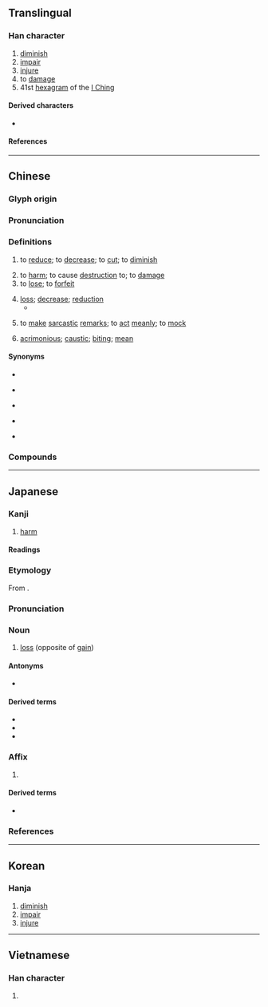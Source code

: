 {{also|损}}
{{character info}}
<!-- may be replaced by zh-forms -->
==Translingual==

===Han character===
{{Han char|rn=64|rad=手|as=10|sn=13|four=56086|canj=QRBC|ids=⿰扌員}}

# [[diminish]]
# [[impair]]
# [[injure]]
# to [[damage]]
# 41st [[hexagram]] of the [[I Ching]]

====Derived characters====
* {{l|mul|[[𨆥]]}}

====References====
{{Han ref|kx=0446.060|dkj=12459|dj=0796.270|hdz=31931.100|uh=640D}}

----

==Chinese==
{{zh-forms|s=损|alt=扻-ancient}}

===Glyph origin===
{{Han etym}}
{{Han compound|手|員|ls=psc|t1=hand|c1=s|c2=p}}

===Pronunciation===
{{zh-pron
|m=sǔn
|ma=Zh-sun.ogg
|c=syun2
|h=pfs=sún;gu=sun3
|md=
|mn=sún/qz,tw,xm:sńg/zz:súiⁿ
|mn_note=sún - literary; sńg/súiⁿ - vernacular
|mn-t=sung2
|w=
|mc=y
|oc=y
|cat=v,n,adj
}}

===Definitions===
{{zh-hanzi}}

# to [[reduce]]; to [[decrease]]; to [[cut]]; to [[diminish]]
#: {{zh-ant|益}}
# to [[harm]]; to cause [[destruction]] to; to [[damage]]
# to [[lose]]; to [[forfeit]]
#: {{zh-x|損失|to lose}}
# [[loss]]; [[decrease]]; [[reduction]]
#* {{zh-x|滿 招 損，謙 受 益。|Pride brings '''loss''', and humility receives increase.|ref=Shangshu-L}}
# {{lb|zh|colloquial}} to [[make]] [[sarcastic]] [[remark]]s; to [[act]] [[meanly]]; to [[mock]]
# {{lb|zh|colloquial|chiefly of remarks}} [[acrimonious]]; [[caustic]]; [[biting]]; [[mean]]

====Synonyms====
* {{s|to reduce}}
{{zh-syn-saurus|減少}}
* {{s|to harm}}
{{zh-syn-saurus|損害}}
* {{s|to lose}}
{{zh-syn-saurus|喪失}}
* {{s|to make sarcastic remarks}}
{{zh-syn-saurus|嘲笑}}
* {{s|acrimonious}}
{{zh-syn-saurus|刻薄}}

===Compounds===
{{zh-der|七損八傷|佞徒損友|傷損|分毫無損|受損|增損|役損|悶損|抑損|折損|損上益下|損事|損人|損人利己|損人安己|損人益己|損人肥己|損傷|損兵折將|損到家|損友|損壞|損壽|損失|損害|損害賠償|損將折兵|損己利物|損年|損德|損折|損挹|損書|損本逐末|損毀|損益|損者三友|損者三樂|損耗|損蝕|損軍折將|損陰壞德|損陰騭|敗損|斟酌損益|有增無損|有形損耗|有損無益|欲益反損|毀損|毀損罪|毫髮無損|求益反損|汙損|海損|減損|火災損失|無損|瘦損|益上損下|破損|磨損|純損|繁華損枝|罨損|耗損|虧損|蝕損|裁損|貶損|費日損功|跌打損傷|香消玉損|損燬|拍損:phah-sńg;Min Nan}}

----

==Japanese==

===Kanji===
{{ja-kanji|grade=5|rs=手10}}

# [[harm]]

====Readings====
{{ja-readings
|goon=そん
|kanon=そん
|kun=そこ-なう<そこ-なふ, そこな-う<そこな-ふ, そこ-ねる, へ-る
}}

===Etymology===
{{ja-kanjitab|そん|yomi=o}}
From {{der|ja|ltc|-}} {{ltc-l|損}}.

===Pronunciation===
{{ja-pron|そん|acc=1|acc_ref=DJR}}

===Noun===
{{ja-noun|そん|hhira=そん}}

# [[loss]] (opposite of [[gain]])
#: {{ja-usex|'''損'''を[[抱える]]|'''そん''' を かかえる|to sustain a '''loss'''}}

====Antonyms====
* {{ja-r|得|とく|[[gain]]}}

====Derived terms====
* {{ja-r|損する|そんする}}
* {{ja-r|損ずる|そんずる}}
* {{ja-r|損じる|そんじる}}

===Affix===
{{ja-pos|affix|そん}}

# {{rfdef|ja}}

====Derived terms====
* {{ja-r|損%失|そん%しつ|[[loss]]}}

===References===
<references />

----

==Korean==

===Hanja===
{{ko-hanja|손}}

# [[diminish]]
# [[impair]]
# [[injure]]

----

==Vietnamese==

===Han character===
{{vi-readings|reading=[[tốn]], [[tổn]], [[tủn]], [[vin]], [[tỏn]]|rs=手10}}

# {{rfdef|vi|sort=手10}}